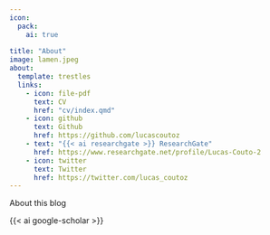 ---
icon:
  pack:
    ai: true
    
title: "About"
image: lamen.jpeg
about:
  template: trestles
  links:
    - icon: file-pdf
      text: CV
      href: "cv/index.qmd"
    - icon: github
      text: Github
      href: https://github.com/lucascoutoz
    - text: "{{< ai researchgate >}} ResearchGate"
      href: https://www.researchgate.net/profile/Lucas-Couto-2
    - icon: twitter
      text: Twitter
      href: https://twitter.com/lucas_coutoz  
---

About this blog

```{=html}
<link rel="stylesheet" href="https://cdn.jsdelivr.net/gh/jpswalsh/academicons@1/css/academicons.min.css">
```
{{< ai google-scholar >}}

